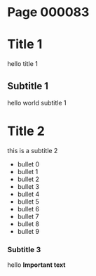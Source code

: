 # Page 000083
# Title 1

hello title 1

## Subtitle 1

hello world subtitle 1

# Title 2

this is a subtitle 2

* bullet 0
* bullet 1
* bullet 2
* bullet 3
* bullet 4
* bullet 5
* bullet 6
* bullet 7
* bullet 8
* bullet 9

### Subtitle 3

hello **Important text**

